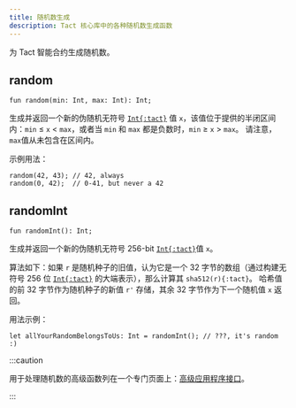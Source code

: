 ```yaml
---
title: 随机数生成
description: Tact 核心库中的各种随机数生成函数
---
```


为 Tact 智能合约生成随机数。

## random

```tact
fun random(min: Int, max: Int): Int;
```

生成并返回一个新的伪随机无符号 [`Int{:tact}`][int] 值 `x`，该值位于提供的半闭区间内：`min` $≤$ `x` $<$ `max`，或者当 `min` 和 `max` 都是负数时，`min` $≥$ `x` $>$ `max`。 请注意，`max`值从未包含在区间内。

示例用法：

```tact
random(42, 43); // 42, always
random(0, 42);  // 0-41, but never a 42
```

## randomInt

```tact
fun randomInt(): Int;
```

生成并返回一个新的伪随机无符号 $256$-bit [`Int{:tact}`][int]值 `x`。

算法如下：如果 `r` 是随机种子的旧值，认为它是一个 $32$ 字节的数组（通过构建无符号 $256$ 位 [`Int{:tact}`][int] 的大端表示），那么计算其 `sha512(r){:tact}`。 哈希值的前 $32$ 字节作为随机种子的新值 `r'` 存储，其余 $32$ 字节作为下一个随机值 `x` 返回。

用法示例：

```tact
let allYourRandomBelongsToUs: Int = randomInt(); // ???, it's random :)
```

:::caution

  用于处理随机数的高级函数列在一个专门页面上：[高级应用程序接口](/ref/core-advanced)。

:::

[int]: /book/integers
